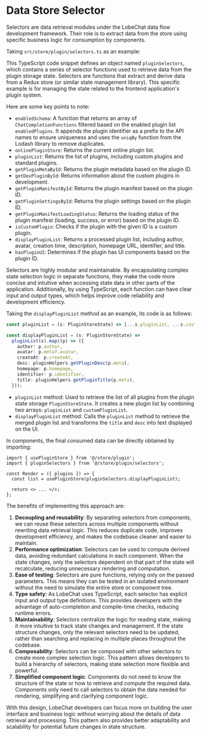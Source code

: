 # Data Store Selector

Selectors are data retrieval modules under the LobeChat data flow development framework. Their role is to extract data from the store using specific business logic for consumption by components.

Taking `src/store/plugin/selectors.ts` as an example:

This TypeScript code snippet defines an object named `pluginSelectors`, which contains a series of selector functions used to retrieve data from the plugin storage state. Selectors are functions that extract and derive data from a Redux store (or similar state management library). This specific example is for managing the state related to the frontend application's plugin system.

Here are some key points to note:

- `enabledSchema`: A function that returns an array of `ChatCompletionFunctions` filtered based on the enabled plugin list `enabledPlugins`. It appends the plugin identifier as a prefix to the API names to ensure uniqueness and uses the `uniqBy` function from the Lodash library to remove duplicates.
- `onlinePluginStore`: Returns the current online plugin list.
- `pluginList`: Returns the list of plugins, including custom plugins and standard plugins.
- `getPluginMetaById`: Returns the plugin metadata based on the plugin ID.
- `getDevPluginById`: Returns information about the custom plugins in development.
- `getPluginManifestById`: Returns the plugin manifest based on the plugin ID.
- `getPluginSettingsById`: Returns the plugin settings based on the plugin ID.
- `getPluginManifestLoadingStatus`: Returns the loading status of the plugin manifest (loading, success, or error) based on the plugin ID.
- `isCustomPlugin`: Checks if the plugin with the given ID is a custom plugin.
- `displayPluginList`: Returns a processed plugin list, including author, avatar, creation time, description, homepage URL, identifier, and title.
- `hasPluginUI`: Determines if the plugin has UI components based on the plugin ID.

Selectors are highly modular and maintainable. By encapsulating complex state selection logic in separate functions, they make the code more concise and intuitive when accessing state data in other parts of the application. Additionally, by using TypeScript, each function can have clear input and output types, which helps improve code reliability and development efficiency.

Taking the `displayPluginList` method as an example, its code is as follows:

```ts
const pluginList = (s: PluginStoreState) => [...s.pluginList, ...s.customPluginList];

const displayPluginList = (s: PluginStoreState) =>
  pluginList(s).map((p) => ({
    author: p.author,
    avatar: p.meta?.avatar,
    createAt: p.createAt,
    desc: pluginHelpers.getPluginDesc(p.meta),
    homepage: p.homepage,
    identifier: p.identifier,
    title: pluginHelpers.getPluginTitle(p.meta),
  }));
```

- `pluginList` method: Used to retrieve the list of all plugins from the plugin state storage `PluginStoreState`. It creates a new plugin list by combining two arrays: `pluginList` and `customPluginList`.
- `displayPluginList` method: Calls the `pluginList` method to retrieve the merged plugin list and transforms the `title` and `desc` into text displayed on the UI.

In components, the final consumed data can be directly obtained by importing:

```tsx | pure
import { usePluginStore } from '@/store/plugin';
import { pluginSelectors } from '@/store/plugin/selectors';

const Render = ({ plugins }) => {
  const list = usePluginStore(pluginSelectors.displayPluginList);

  return <> ... </>;
};
```

The benefits of implementing this approach are:

1. **Decoupling and reusability**: By separating selectors from components, we can reuse these selectors across multiple components without rewriting data retrieval logic. This reduces duplicate code, improves development efficiency, and makes the codebase cleaner and easier to maintain.
2. **Performance optimization**: Selectors can be used to compute derived data, avoiding redundant calculations in each component. When the state changes, only the selectors dependent on that part of the state will recalculate, reducing unnecessary rendering and computation.
3. **Ease of testing**: Selectors are pure functions, relying only on the passed parameters. This means they can be tested in an isolated environment without the need to simulate the entire store or component tree.
4. **Type safety**: As LobeChat uses TypeScript, each selector has explicit input and output type definitions. This provides developers with the advantage of auto-completion and compile-time checks, reducing runtime errors.
5. **Maintainability**: Selectors centralize the logic for reading state, making it more intuitive to track state changes and management. If the state structure changes, only the relevant selectors need to be updated, rather than searching and replacing in multiple places throughout the codebase.
6. **Composability**: Selectors can be composed with other selectors to create more complex selection logic. This pattern allows developers to build a hierarchy of selectors, making state selection more flexible and powerful.
7. **Simplified component logic**: Components do not need to know the structure of the state or how to retrieve and compute the required data. Components only need to call selectors to obtain the data needed for rendering, simplifying and clarifying component logic.

With this design, LobeChat developers can focus more on building the user interface and business logic without worrying about the details of data retrieval and processing. This pattern also provides better adaptability and scalability for potential future changes in state structure.
